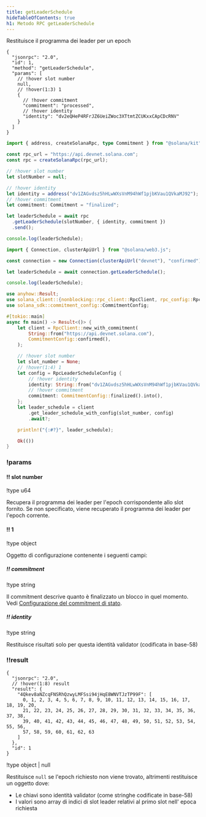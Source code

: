 ```yaml
---
title: getLeaderSchedule
hideTableOfContents: true
h1: Metodo RPC getLeaderSchedule
---
```


Restituisce il programma dei leader per un epoch

<APIMethod>

```jsonc !!request curl
{
  "jsonrpc": "2.0",
  "id": 1,
  "method": "getLeaderSchedule",
  "params": [
    // !hover slot number
    null,
    // !hover(1:3) 1
    {
      // !hover commitment
      "commitment": "processed",
      // !hover identity
      "identity": "dv2eQHeP4RFrJZ6UeiZWoc3XTtmtZCUKxxCApCDcRNV"
    }
  ]
}
```

```ts !!request title="Kit"
import { address, createSolanaRpc, type Commitment } from "@solana/kit";

const rpc_url = "https://api.devnet.solana.com";
const rpc = createSolanaRpc(rpc_url);

// !hover slot number
let slotNumber = null;

// !hover identity
let identity = address("dv1ZAGvdsz5hHLwWXsVnM94hWf1pjbKVau1QVkaMJ92");
// !hover commitment
let commitment: Commitment = "finalized";

let leaderSchedule = await rpc
  .getLeaderSchedule(slotNumber, { identity, commitment })
  .send();

console.log(leaderSchedule);
```

```ts !!request title="web3.js"
import { Connection, clusterApiUrl } from "@solana/web3.js";

const connection = new Connection(clusterApiUrl("devnet"), "confirmed");

let leaderSchedule = await connection.getLeaderSchedule();

console.log(leaderSchedule);
```

```rs !!request title="Rust"
use anyhow::Result;
use solana_client::{nonblocking::rpc_client::RpcClient, rpc_config::RpcLeaderScheduleConfig};
use solana_sdk::commitment_config::CommitmentConfig;

#[tokio::main]
async fn main() -> Result<()> {
    let client = RpcClient::new_with_commitment(
        String::from("https://api.devnet.solana.com"),
        CommitmentConfig::confirmed(),
    );

    // !hover slot number
    let slot_number = None;
    // !hover(1:4) 1
    let config = RpcLeaderScheduleConfig {
        // !hover identity
        identity: String::from("dv1ZAGvdsz5hHLwWXsVnM94hWf1pjbKVau1QVkaMJ92").into(),
        // !hover commitment
        commitment: CommitmentConfig::finalized().into(),
    };
    let leader_schedule = client
        .get_leader_schedule_with_config(slot_number, config)
        .await?;

    println!("{:#?}", leader_schedule);

    Ok(())
}
```

### !params

#### !! slot number

!type u64

Recupera il programma dei leader per l'epoch corrispondente allo slot fornito.
Se non specificato, viene recuperato il programma dei leader per l'epoch
corrente.

#### !! 1

!type object

Oggetto di configurazione contenente i seguenti campi:

##### !! commitment

!type string

Il commitment descrive quanto è finalizzato un blocco in quel momento. Vedi
[Configurazione del commitment di stato](/docs/rpc#configuring-state-commitment).

##### !! identity

!type string

Restituisce risultati solo per questa identità validator (codificata in base-58)

### !!result

```jsonc !response
{
  "jsonrpc": "2.0",
  // !hover(1:8) result
  "result": {
    "4Qkev8aNZcqFNSRhQzwyLMFSsi94jHqE8WNVTJzTP99F": [
      0, 1, 2, 3, 4, 5, 6, 7, 8, 9, 10, 11, 12, 13, 14, 15, 16, 17, 18, 19, 20,
      21, 22, 23, 24, 25, 26, 27, 28, 29, 30, 31, 32, 33, 34, 35, 36, 37, 38,
      39, 40, 41, 42, 43, 44, 45, 46, 47, 48, 49, 50, 51, 52, 53, 54, 55, 56,
      57, 58, 59, 60, 61, 62, 63
    ]
  },
  "id": 1
}
```

!type object | null

Restituisce `null` se l'epoch richiesto non viene trovato, altrimenti
restituisce un oggetto dove:

- Le chiavi sono identità validator (come stringhe codificate in base-58)
- I valori sono array di indici di slot leader relativi al primo slot nell'
  epoca richiesta

</APIMethod>
